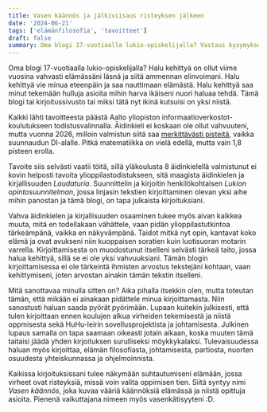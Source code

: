 ```yaml
---
title: Vasen käännös ja jälkiviisaus risteyksen jälkeen
date: '2024-06-21'
tags: ['elämänfilosofia', 'tavoitteet']
draft: false
summary: Oma blogi 17-vuotiaalla lukio-opiskelijalla? Vastaus kysymykseen ja hieman enemmän itsestäni tämän blogin kirjoittajana.
---
```


Oma blogi 17-vuotiaalla lukio-opiskelijalla? Halu kehittyä on ollut viime vuosina vahvasti elämässäni läsnä ja siitä ammennan elinvoimani. Halu kehittyä vie minua eteenpäin ja saa nauttimaan elämästä. Halu kehittyä saa minut tekemään hulluja asioita mihin harva ikäiseni nuori haluaa tehdä. Tämä blogi tai kirjoitussivusto tai miksi tätä nyt ikinä kutsuisi on yksi niistä.

Kaikki lähti tavoitteesta päästä Aalto yliopiston informaatioverkostot-koulutukseen todistusvalinnalla. Äidinkieli ei koskaan ole ollut vahvuuteni, mutta vuonna 2026, milloin valmistun siitä saa [merkittävästi pisteitä](https://yliopistovalinnat.fi/todistusvalinnan-pisteytykset-vuodesta-2026/matemaattiset-tieteet-taloustiede-tietojenkasittelytieteet), vaikka suunnaudun DI-alalle. Pitkä matematiikka on vielä edellä, mutta vain 1,8 pisteen erolla.

Tavoite siis selvästi vaatii töitä, sillä yläkoulusta 8 äidinkielellä valmistunut ei kovin helposti tavoita ylioppilastodistukseen, sitä maagista äidinkielen ja kirjallisuuden _Laudaturia_. Suunnittelin ja kirjoitin henkilökohtaisen _Lukion opintosuunnitelman_, jossa linjasin tekstien kirjoittaminen olevan yksi aihe mihin panostan ja tämä blogi, on tapa julkaista kirjoituksiani.

Vahva äidinkielen ja kirjallisuuden osaaminen tukee myös aivan kaikkea muuta, mitä en todellakaan vähättele, vaan pidän ylioppilastutkintoa tärkeämpänä, vaikka en näkyvämpänä. Taidot mitkä nyt opin, kantavat koko elämä ja ovat avukseni niin kuoppaisen soratien kuin luotisuoran motarin varrella. Kirjoittamisesta on muodostunut itselleni selvästi tärkeä taito, jossa halua kehittyä, sillä se ei ole yksi vahvuuksiani. Tämän blogin kirjoittamisessa ei ole tärkeintä ihmisten arvostus tekstejäni kohtaan, vaan kehittymiseni, joten arvostan ainakin tämän tekstin itselleni.

Mitä sanottavaa minulla sitten on? Aika pihalla itsekkin olen, mutta toteutan tämän, että mikään ei ainakaan pidättele minua kirjoittamasta. Niin sanostusti haluan saada pyörät pyörimään. Lupaan kuitekin julkisesti, että tulen kirjoittaan ennen koulujen alkua virheiden tekemisestä ja niistä oppmisesta sekä HuHu-leirin sovellusprojektista ja johtamisesta. Julkinen lupaus samalla on tapa saamaan oikeasti jotain aikaan, koska muuten tämä taitaisi jäädä yhden kirjoituksen surulliseksi möykkykalaksi. Tulevaisuudessa haluan myös kirjoittaa, elämän filosofiasta, johtamisesta, partiosta, nuorten osuudesta yhteiskunnassa ja ohjelmoinnista.

Kaikissa kirjoituksissani tulee näkymään suhtautumiseni elämään, jossa virheet ovat risteyksiä, missä voin valita oppimisen tien. Siitä syntyy nimi _Vasen käännös_, joka kuvaa vääriä käännöksiä elämässä ja niistä opittuja asioita. Pienenä vaikuttajana nimeen myös vasenkätisyyteni :D.
